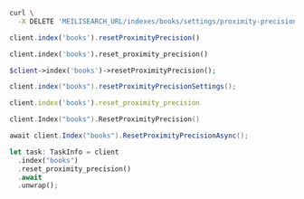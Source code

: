 <CodeGroup>

```bash cURL
curl \
  -X DELETE 'MEILISEARCH_URL/indexes/books/settings/proximity-precision'
```

```javascript JS
client.index('books').resetProximityPrecision()
```

```python Python
client.index('books').reset_proximity_precision()
```

```php PHP
$client->index('books')->resetProximityPrecision();
```

```java Java
client.index("books").resetProximityPrecisionSettings();
```

```ruby Ruby
client.index('books').reset_proximity_precision
```

```go Go
client.Index("books").ResetProximityPrecision()
```

```csharp C#
await client.Index("books").ResetProximityPrecisionAsync();
```

```rust Rust
let task: TaskInfo = client
  .index("books")
  .reset_proximity_precision()
  .await
  .unwrap();
```
</CodeGroup>